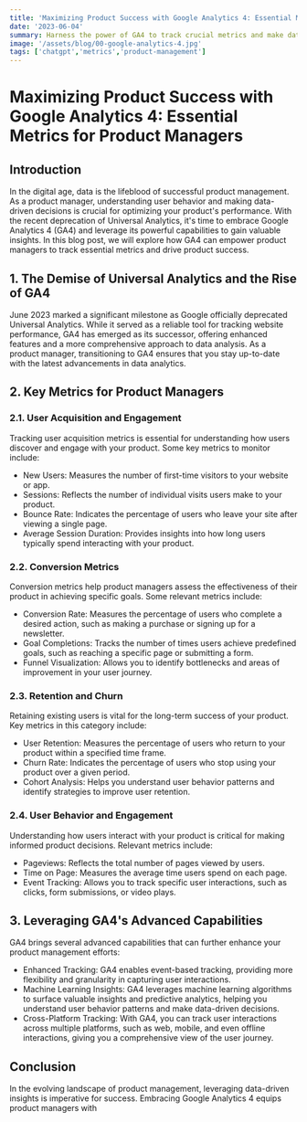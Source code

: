 ```yaml
---
title: 'Maximizing Product Success with Google Analytics 4: Essential Metrics for Product Managers'
date: '2023-06-04'
summary: Harness the power of GA4 to track crucial metrics and make data-driven decisions for product success. 
image: '/assets/blog/00-google-analytics-4.jpg'
tags: ['chatgpt','metrics','product-management']
---
```




# Maximizing Product Success with Google Analytics 4: Essential Metrics for Product Managers

## Introduction
In the digital age, data is the lifeblood of successful product management. As a product manager, understanding user behavior and making data-driven decisions is crucial for optimizing your product's performance. With the recent deprecation of Universal Analytics, it's time to embrace Google Analytics 4 (GA4) and leverage its powerful capabilities to gain valuable insights. In this blog post, we will explore how GA4 can empower product managers to track essential metrics and drive product success.

## 1. The Demise of Universal Analytics and the Rise of GA4
June 2023 marked a significant milestone as Google officially deprecated Universal Analytics. While it served as a reliable tool for tracking website performance, GA4 has emerged as its successor, offering enhanced features and a more comprehensive approach to data analysis. As a product manager, transitioning to GA4 ensures that you stay up-to-date with the latest advancements in data analytics.

## 2. Key Metrics for Product Managers
### 2.1. User Acquisition and Engagement
Tracking user acquisition metrics is essential for understanding how users discover and engage with your product. Some key metrics to monitor include:
- New Users: Measures the number of first-time visitors to your website or app.
- Sessions: Reflects the number of individual visits users make to your product.
- Bounce Rate: Indicates the percentage of users who leave your site after viewing a single page.
- Average Session Duration: Provides insights into how long users typically spend interacting with your product.

### 2.2. Conversion Metrics
Conversion metrics help product managers assess the effectiveness of their product in achieving specific goals. Some relevant metrics include:
- Conversion Rate: Measures the percentage of users who complete a desired action, such as making a purchase or signing up for a newsletter.
- Goal Completions: Tracks the number of times users achieve predefined goals, such as reaching a specific page or submitting a form.
- Funnel Visualization: Allows you to identify bottlenecks and areas of improvement in your user journey.

### 2.3. Retention and Churn
Retaining existing users is vital for the long-term success of your product. Key metrics in this category include:
- User Retention: Measures the percentage of users who return to your product within a specified time frame.
- Churn Rate: Indicates the percentage of users who stop using your product over a given period.
- Cohort Analysis: Helps you understand user behavior patterns and identify strategies to improve user retention.

### 2.4. User Behavior and Engagement
Understanding how users interact with your product is critical for making informed product decisions. Relevant metrics include:
- Pageviews: Reflects the total number of pages viewed by users.
- Time on Page: Measures the average time users spend on each page.
- Event Tracking: Allows you to track specific user interactions, such as clicks, form submissions, or video plays.

## 3. Leveraging GA4's Advanced Capabilities
GA4 brings several advanced capabilities that can further enhance your product management efforts:
- Enhanced Tracking: GA4 enables event-based tracking, providing more flexibility and granularity in capturing user interactions.
- Machine Learning Insights: GA4 leverages machine learning algorithms to surface valuable insights and predictive analytics, helping you understand user behavior patterns and make data-driven decisions.
- Cross-Platform Tracking: With GA4, you can track user interactions across multiple platforms, such as web, mobile, and even offline interactions, giving you a comprehensive view of the user journey.

## Conclusion
In the evolving landscape of product management, leveraging data-driven insights is imperative for success. Embracing Google Analytics 4 equips product managers with
